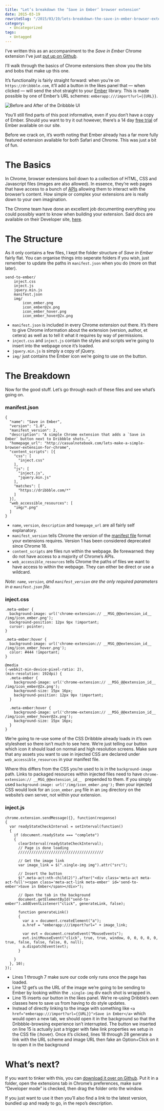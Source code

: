 ```yaml
---
title: "Let’s breakdown the ‘Save in Ember’ browser extension"
date: 2015-03-19
rewriteSlug: "/2015/03/19/lets-breakdown-the-save-in-ember-browser-extension/"
category:
  - Uncategorized
tags:
  - Untagged
---
```


I’ve written this as an accompaniment to the _Save in Ember_ Chrome extension I’ve just [put up on Github](https://github.com/ElliotEKJ/save-in-ember).

I’ll walk through the basics of Chrome extensions then show you the bits and bobs that make up this one.

It’s functionality is fairly straight forward: when you’re on `https://dribbble.com`, it’ll add a button in the likes panel that — when clicked — will send the shot straight to your [Ember](http://realmacsoftware.com/ember) library. This is made possible by one of Ember’s URL schemes: `emberapp:///import?url={{URL}}`.

![Before and After of the Dribbble UI](https://elliotekj.com/wp-content/uploads/2015/03/save-in-ember-preview.png)

You’ll still find parts of this post informative, even if you don’t have a copy of Ember. Should you want to try it out however, there’s a 14 day [free trial](http://realmacsoftware.com/ember#download) of Ember available on our site.

Before we crack on, it’s worth noting that Ember already has a far more fully featured extension available for both Safari and Chrome. This was just a bit of fun.

# The Basics

In Chrome, browser extensions boil down to a collection of HTML, CSS and Javascript files (images are also allowed). In essence, they’re web pages that have access to a bunch of [APIs](https://developer.chrome.com/extensions/api_index) allowing them to interact with the browser’s content. How simple or complex your extensions are is really down to your own imagination.

The Chrome team have done an excellent job documenting everything you could possibly want to know when building your extension. Said docs are available on their Developer site, [here](https://developer.chrome.com/extensions).

# The Structure

As it only contains a few files, I kept the folder structure of _Save in Ember_ fairly flat. You can organise things into seperate folders if you wish, just remember to update the paths in `manifest.json` when you do (more on that later).

```
send-to-ember/
    inject.css
    inject.js
    jquery.min.js
    manifest.json
    img/
        icon_ember.png
        icon_ember@2x.png
        icon_ember_hover.png
        icon_ember_hover@2x.png
```

- `manifest.json` is included in every Chrome extension out there. It’s there to give Chrome information about the extension (version, author, et cetera) as well as to tell it what it requires by way of permissions.
- `inject.css` and `inject.js` contain the styles and scripts we’re going to insert into the webpage once it’s loaded.
- `jquery.min.js` is simply a copy of jQuery.
- `img/` just contains the Ember icon we’re going to use on the button.

# The Breakdown

Now for the good stuff. Let’s go through each of these files and see what’s going on.

### manifest.json

```
{
  "name": "Save in Ember",
  "version": "1.0",
  "manifest_version": 2,
  "description": "A simple Chrome extension that adds a `Save in Ember` button next to Dribbble shots.",
  "homepage_url": "http://casualnotebook.com/lets-make-a-simple-browser-extension-for-chrome",
  "content_scripts": [{
    "css": [
      "inject.css"
    ],
    "js": [
      "inject.js",
      "jquery.min.js"
    ],
    "matches": [
      "https://dribbble.com/*"
    ]
  }],
  "web_accessible_resources": [
    "img/*.png"
  ]
}
```

- `name`, `version`, `description` and `homepage_url` are all fairly self explanatory.
- `manifest_version` tells Chrome the version of the [manifest file](https://developer.chrome.com/extensions/manifest) format your extensions requires. Version 1 has been considered deprecated since Chrome 18.
- `content_scripts` are files run within the webpage. Be forewarned: they do not have access to a majority of Chrome’s APIs.
- `web_accessible_resources` tells Chrome the paths of files we want to have access to within the webpage. They can either be direct or use a wildcard.

_Note: `name`, `version`, and `manifest_version` are the only required parameters in a `manifest.json` file._

### inject.css

```
.meta-ember {
  background-image: url('chrome-extension:// __MSG_@@extension_id__ /img/icon_ember.png');
  background-position: 12px 9px !important;
  cursor: pointer;
}

.meta-ember:hover {
  background-image: url('chrome-extension:// __MSG_@@extension_id__ /img/icon_ember_hover.png');
  color: #444 !important;
}

@media
(-webkit-min-device-pixel-ratio: 2),
(min-resolution: 192dpi) {
  .meta-ember {
    background-image: url('chrome-extension:// __MSG_@@extension_id__ /img/icon_ember@2x.png');
    background-size: 15px 16px;
    background-position: 12px 9px !important;
  }

  .meta-ember:hover {
    background-image: url('chrome-extension:// __MSG_@@extension_id__ /img/icon_ember_hover@2x.png');
    background-size: 15px 16px;
  }
}
```

We’re going to re-use some of the CSS Dribbble already loads in it’s own stylesheet so there isn’t much to see here. We’re just telling our button which icon it should load on normal and high resolution screens. Make sure that any assets you want to use in injected CSS are declared under `web_accessible_resources` in your manifest file.

Where this differs from the CSS you’re used to is in the `background-image` path. Links to packaged resources within injected files need to have `chrome-extension:// __MSG_@@extension_id__ ` prepended to them. If you simply used `background-image: url('/img/icon_ember.png');` then your injected CSS would look for an `icon_ember.png` file in an `img` directory on the website’s own server, not within your extension.

### inject.js

```
chrome.extension.sendMessage({}, function(response)
{
  var readyStateCheckInterval = setInterval(function()
  {
    if (document.readyState === "complete")
    {
      clearInterval(readyStateCheckInterval);
      // Page is done loading
      ///////////////////////////////////////

      // Get the image link
      var image_link = $(".single-img img").attr("src");

      // Insert the button
      $(".meta-act:nth-child(2)").after("<div class='meta-act meta-act-full'><span class='meta-act-link meta-ember' id='send-to-ember'>Save in Ember</span></div>");

      // Open the tab in the background
      document.getElementById("send-to-ember").addEventListener("click", generateLink, false);

      function generateLink()
      {
        var a = document.createElement("a");
        a.href = "emberapp:///import?url=" + image_link;

        var evt = document.createEvent("MouseEvents");
        evt.initMouseEvent("click", true, true, window, 0, 0, 0, 0, 0, true, false, false, false, 0, null);
        a.dispatchEvent(evt);
      }

    }
  }, 10);
});
```

- Lines 1 through 7 make sure our code only runs once the page has loaded.
- Line 12 get’s us the URL of the image we’re going to be sending to Ember by looking within the `.single-img` div each shot is wrapped in.
- Line 15 inserts our button in the likes panel. We’re re-using Dribble’s own classes here to save us from having to do style updates.
- Instead of directly linking to the image with something like `<a href="emberapp:///import?url={{URL}}">Save in Ember</a>` which would open a new tab, we should open it in the background so that the Dribbble-browsing experience isn’t interrupted. The button we inserted on line 15 is actually just a trigger with fake link properties we setup in the CSS file (:hover). Once it’s clicked, lines 18 through 28 generate a link with the URL scheme and image URL then fake an Option+Click on it to open it in the background

# What’s next?

If you want to tinker with this, you can [download it over on Github](https://github.com/ElliotEKJ/save-in-ember). Put it in a folder, open the extensions tab in Chrome’s preferences, make sure “Developer mode” is checked, then drag the folder onto the window.

If you just want to use it then you’ll also find a link to the latest version, bundled up and ready to go, in the repo’s description.
  